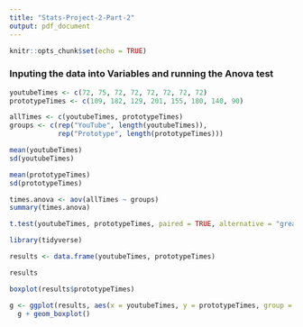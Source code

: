 ```yaml
---
title: "Stats-Project-2-Part-2"
output: pdf_document
---
```


```r
knitr::opts_chunk$set(echo = TRUE)
```

### Inputing the data into Variables and running the Anova test

```r
youtubeTimes <- c(72, 75, 72, 72, 72, 72, 72, 72)
prototypeTimes <- c(109, 182, 129, 201, 155, 180, 140, 90)

allTimes <- c(youtubeTimes, prototypeTimes)
groups <- c(rep("YouTube", length(youtubeTimes)), 
            rep("Prototype", length(prototypeTimes)))

mean(youtubeTimes)
sd(youtubeTimes)

mean(prototypeTimes)
sd(prototypeTimes)

```


```r
times.anova <- aov(allTimes ~ groups)
summary(times.anova)
```


```r

t.test(youtubeTimes, prototypeTimes, paired = TRUE, alternative = "greater", conf.level = 0.95)

```


```r
library(tidyverse)

results <- data.frame(youtubeTimes, prototypeTimes)

results

boxplot(results$prototypeTimes)

g <- ggplot(results, aes(x = youtubeTimes, y = prototypeTimes, group = youtubeTimes))
  g + geom_boxplot()

```